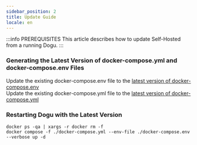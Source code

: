 ```yaml
---
sidebar_position: 2
title: Update Guide
locale: en
---
```


:::info PREREQUISITES
This article describes how to update Self-Hosted from a running Dogu.
:::

### Generating the Latest Version of docker-compose.yml and docker-compose.env Files

Update the existing docker-compose.env file to the [latest version of docker-compose.env](https://github.com/dogu-team/dogu/blob/main/docker-compose.env)  
Update the existing docker-compose.yml file to the [latest version of docker-compose.yml](https://github.com/dogu-team/dogu/blob/main/docker-compose.yml)

### Restarting Dogu with the Latest Version

```
docker ps -qa | xargs -r docker rm -f
docker compose -f ./docker-compose.yml --env-file ./docker-compose.env --verbose up -d
```
